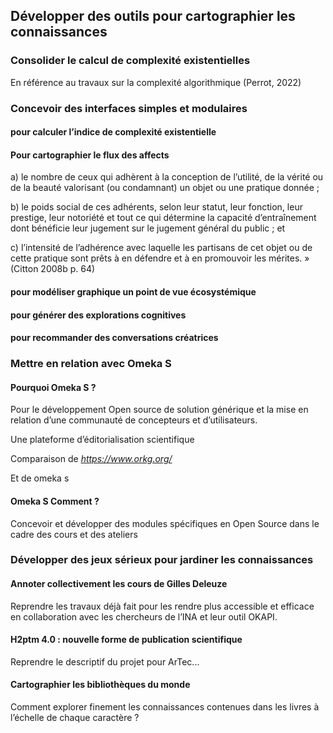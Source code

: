 ## Développer des outils pour cartographier les connaissances {#sec-developper}

### Consolider le calcul de complexité existentielles

En référence au travaux sur la complexité algorithmique (Perrot, 2022)

### Concevoir des interfaces simples et modulaires

#### pour calculer l'indice de complexité existentielle

#### Pour cartographier le flux des affects

a\) le nombre de ceux qui adhèrent à la conception de l'utilité, de la vérité ou de la beauté valorisant (ou condamnant) un objet ou une pratique donnée ;

b\) le poids social de ces adhérents, selon leur statut, leur fonction, leur prestige, leur notoriété et tout ce qui détermine la capacité d'entraînement dont bénéficie leur jugement sur le jugement général du public ; et

c\) l'intensité de l'adhérence avec laquelle les partisans de cet objet ou de cette pratique sont prêts à en défendre et à en promouvoir les mérites. » (Citton 2008b p. 64)

#### pour modéliser graphique un point de vue écosystémique

#### pour générer des explorations cognitives

#### pour recommander des conversations créatrices

### Mettre en relation avec Omeka S

#### Pourquoi Omeka S ?

Pour le développement Open source de solution générique et la mise en relation d'une communauté de concepteurs et d'utilisateurs.

Une plateforme d'éditorialisation scientifique

Comparaison de [*https://www.orkg.org/*](https://www.orkg.org/)

Et de omeka s

#### Omeka S Comment ?

Concevoir et développer des modules spécifiques en Open Source dans le cadre des cours et des ateliers

### Développer des jeux sérieux pour jardiner les connaissances

#### Annoter collectivement les cours de Gilles Deleuze

Reprendre les travaux déjà fait pour les rendre plus accessible et efficace en collaboration avec les chercheurs de l'INA et leur outil OKAPI.

#### H2ptm 4.0 : nouvelle forme de publication scientifique

Reprendre le descriptif du projet pour ArTec\...

#### Cartographier les bibliothèques du monde

Comment explorer finement les connaissances contenues dans les livres à l'échelle de chaque caractère ?

#### 